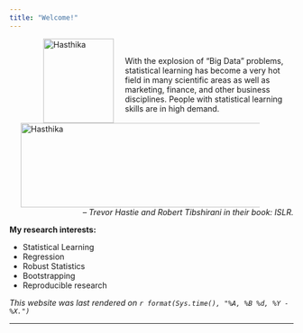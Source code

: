 ```yaml
---
title: "Welcome!"
---
```


<figure>
<img src="./images/Hasthika.jpg" alt="Hasthika" align="left" hspace="20" style="width:125px;height:150px;">
</figure>


<figure>
<img src="./images/data-word-cloud.png" alt="Hasthika" align="right" hspace="20" style="width:550px;height:150px;">
</figure>

<br /> 

With the explosion of “Big Data” problems, statistical learning has become a very hot field in many scientific areas as well as marketing, finance, and other business disciplines. People with statistical learning skills are in high demand. <p align="right"> *-- Trevor Hastie and Robert Tibshirani in their book: ISLR.*</p>
    
**My research interests:** 

  - Statistical Learning 
  - Regression
  - Robust Statistics
  - Bootstrapping
  - Reproducible research
 
*This website was last rendered on `r format(Sys.time(), "%A, %B %d, %Y - %X.")`*





* * *
